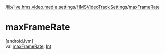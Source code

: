 /[lib](/api-reference/android/v2/home/content)/[live.hms.video.media.settings](../index)/[HMSVideoTrackSettings](index)/[maxFrameRate](max-frame-rate)

# maxFrameRate

[androidJvm]\
val [maxFrameRate](max-frame-rate): [Int](https://kotlinlang.org/api/latest/jvm/stdlib/kotlin/-int/index.html)
